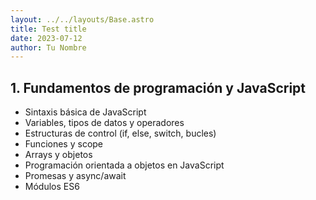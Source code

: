 ```yaml
---
layout: ../../layouts/Base.astro
title: Test title
date: 2023-07-12
author: Tu Nombre
---
```


## 1. Fundamentos de programación y JavaScript

- Sintaxis básica de JavaScript
- Variables, tipos de datos y operadores
- Estructuras de control (if, else, switch, bucles)
- Funciones y scope
- Arrays y objetos
- Programación orientada a objetos en JavaScript
- Promesas y async/await
- Módulos ES6
